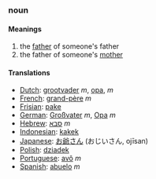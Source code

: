 ===noun===

====Meanings====
#the [[father]] of someone's father
#the father of someone's [[mother]]

====Translations====
*[[Dutch]]: [[grootvader]] ''m'', [[opa]], ''m''
*[[French]]: [[grand-père]] ''m''
*[[Frisian]]: [[pake]]
*[[German]]: [[Großvater]] ''m'', [[Opa]] ''m''
*[[Hebrew]]: [[סבא]] ''m''
*[[Indonesian]]: [[kakek]]
*[[Japanese]]: [[お爺さん]] (おじいさん, ojīsan)
*[[Polish]]: [[dziadek]]
*[[Portuguese]]: [[avô]] ''m''
*[[Spanish]]: [[abuelo]] ''m''